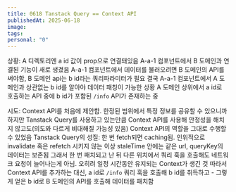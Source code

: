```yaml
---
title: 0618 Tanstack Query == Context API
publishedAt: 2025-06-18
image: 
tags: 
personal: "0"
---
```

상황:
A 디렉토리엔 a id 값이 prop으로 연결돼있음
A-a-1 컴포넌트에서 B 도메인과 연결된 기능이 새로 생겼음
A-a-1 컴포넌트에서 데이터를 불러오려면 B 도메인의 API를 써야함, B 도메인 api는 b id라는 쿼리파라미터가 필요
결국 A-a-1 컴포넌트에서 A 도메인과 상관없는 b id를 알아야 데이터 패칭이 가능한 상황
A 도메인 상위에서 a id로 호출하는 API 중에 b id가 포함된 `/info` API가 존재하는 중

시도:
Context API를 처음에 제안함. 한정된 범위에서 특정 정보를 공유할 수 있으니까
하지만 Tanstack Query를 사용하고 있는만큼 Context API를 사용해 안정성을 해치지 않고도(의도와 다르게 비대해질 가능성 있음) Context API의 역할을 그대로 수행할 수 있었음
Tanstack Query의 성질: 한 번 fetch되면 caching됨. 인위적으로 invalidate 혹은 refetch 시키지 않는 이상 staleTime 안에는 같은 url, queryKey의 데이터는 보존됨
그래서 한 번 패치되고 난 뒤 다른 위치에서 쿼리 훅을 호출해도 네트워크 요청이 늘어나는게 아님. 오히려 일정 시간동안 유지되는 Context가 생긴 것
따라서 Context API를 추가하는 대신, a id로 `/info` 쿼리 훅을 호출해 b id를 취득하고 - 그렇게 얻은 b id로 B 도메인의 API를 호출해 데이터를 패치함